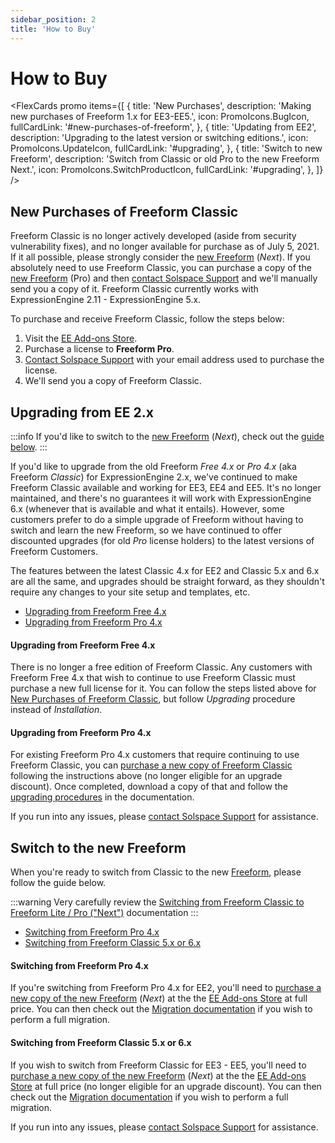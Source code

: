 ```yaml
---
sidebar_position: 2
title: 'How to Buy'
---
```



# How to Buy

<FlexCards
  promo
  items={[
    {
      title: 'New Purchases',
      description: 'Making new purchases of Freeform 1.x for EE3-EE5.',
      icon: PromoIcons.BugIcon,
      fullCardLink: '#new-purchases-of-freeform',
    },
    {
      title: 'Updating from EE2',
      description: 'Upgrading to the latest version or switching editions.',
      icon: PromoIcons.UpdateIcon,
      fullCardLink: '#upgrading',
    },
    {
      title: 'Switch to new Freeform',
      description: 'Switch from Classic or old Pro to the new Freeform Next.',
      icon: PromoIcons.SwitchProductIcon,
      fullCardLink: '#upgrading',
    },
  ]}
/>

## New Purchases of Freeform Classic

Freeform Classic is no longer actively developed (aside from security vulnerability fixes), and no longer available for purchase as of July 5, 2021. If it all possible, please strongly consider the [new Freeform](../../ee-freeform/intro.mdx) (_Next_). If you absolutely need to use Freeform Classic, you can purchase a copy of the [new Freeform](../../ee-freeform/intro.mdx) (Pro) and then [contact Solspace Support](/support/) and we'll manually send you a copy of it. Freeform Classic currently works with ExpressionEngine 2.11 - ExpressionEngine 5.x.

To purchase and receive Freeform Classic, follow the steps below:

1. Visit the [EE Add-ons Store](https://expressionengine.com/add-ons/freeform).
2. Purchase a license to **Freeform Pro**.
3. [Contact Solspace Support](/support/) with your email address used to purchase the license.
4. We'll send you a copy of Freeform Classic.

## Upgrading from EE 2.x

:::info
If you'd like to switch to the [new Freeform](#switch-to-the-new-freeform) (_Next_), check out the [guide below](#switch-to-the-new-freeform).
:::

If you'd like to upgrade from the old Freeform _Free 4.x_ or _Pro 4.x_ (aka Freeform _Classic_) for ExpressionEngine 2.x, we've continued to make Freeform Classic available and working for EE3, EE4 and EE5. It's no longer maintained, and there's no guarantees it will work with ExpressionEngine 6.x (whenever that is available and what it entails). However, some customers prefer to do a simple upgrade of Freeform without having to switch and learn the new Freeform, so we have continued to offer discounted upgrades (for old _Pro_ license holders) to the latest versions of Freeform Customers.

The features between the latest Classic 4.x for EE2 and Classic 5.x and 6.x are all the same, and upgrades should be straight forward, as they shouldn't require any changes to your site setup and templates, etc.

- [Upgrading from Freeform Free 4.x](#upgrading-from-freeform-free-4-x)
- [Upgrading from Freeform Pro 4.x](#upgrading-from-freeform-pro-4-x)

#### Upgrading from Freeform Free 4.x

There is no longer a free edition of Freeform Classic. Any customers with Freeform Free 4.x that wish to continue to use Freeform Classic must purchase a new full license for it. You can follow the steps listed above for [New Purchases of Freeform Classic](#new-purchases-of-freeform-classic), but follow _Upgrading_ procedure instead of _Installation_.

#### Upgrading from Freeform Pro 4.x

For existing Freeform Pro 4.x customers that require continuing to use Freeform Classic, you can [purchase a new copy of Freeform Classic](#new-purchases-of-freeform-classic) following the instructions above (no longer eligible for an upgrade discount). Once completed, download a copy of that and follow the [upgrading procedures](./setup/installing-updating.mdx) in the documentation.

If you run into any issues, please [contact Solspace Support](/support/) for assistance.

## Switch to the new Freeform

When you're ready to switch from Classic to the new [Freeform](../../ee-freeform/intro.mdx), please follow the guide below.

:::warning
Very carefully review the [Switching from Freeform Classic to Freeform Lite / Pro ("Next")](../../ee-freeform/setup/switching-from-classic.mdx) documentation
:::

- [Switching from Freeform Pro 4.x](#switching-from-freeform-pro-4-x)
- [Switching from Freeform Classic 5.x or 6.x](#switching-from-freeform-classic-5-x-or-6-x)

#### Switching from Freeform Pro 4.x

If you're switching from Freeform Pro 4.x for EE2, you'll need to [purchase a new copy of the new Freeform](../../ee-freeform/how-to-buy.mdx) (_Next_) at the the [EE Add-ons Store](https://expressionengine.com/add-ons/freeform) at full price. You can then check out the [Migration documentation](../../ee-freeform/setup/switching-from-classic.mdx) if you wish to perform a full migration.

#### Switching from Freeform Classic 5.x or 6.x

If you wish to switch from Freeform Classic for EE3 - EE5, you'll need to [purchase a new copy of the new Freeform](../../ee-freeform/how-to-buy.mdx) (_Next_) at the the [EE Add-ons Store](https://expressionengine.com/add-ons/freeform) at full price (no longer eligible for an upgrade discount). You can then check out the [Migration documentation](../../ee-freeform/setup/switching-from-classic.mdx) if you wish to perform a full migration.

<PrimaryButtonWithLink
  to="https://accounts.solspace.com/"
  label="Visit my Account"
/>

If you run into any issues, please [contact Solspace Support](/support/) for assistance.
